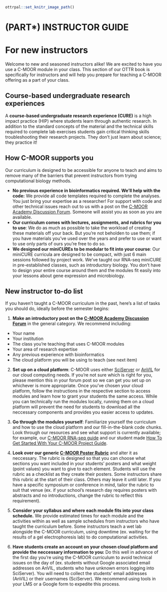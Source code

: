 
```r
ottrpal::set_knitr_image_path()
```

# (PART\*) INSTRUCTOR GUIDE {-}

# For new instructors

Welcome to new and seasoned instructors alike! We are excited to have you use a C-MOOR module in your class. This section of our OTTR book is specifically for instructors and will help you prepare for teaching a C-MOOR offering as a part of your class. 

## Course-based undergraduate research experiences

A **course-based undergraduate research experience (CURE)** is a high impact practice (HIP) where students learn through authentic research. In addition to the standard concepts of the material and the technical skills required to complete lab exercises students gain critical thinking skills troubleshooting their research projects. They don't just learn about science; they practice it!

## How C-MOOR supports you

Our curriculum is designed to be accessible for anyone to teach and aims to remove many of the barriers that prevent instructors from trying computational biology methods.

- **No previous experience in bioinformatics required. We'll help with the code:** We provide all code templates required to complete the analyses. You just bring your expertise as a researcher! For support with code and other technical issues reach out to us with a post on the [C-MOOR Academy Discussion Forum](https://help.c-moor.org/). Someone will assist you as soon as you are available.
- **Our curriculum comes with lectures, assignments, and rubrics for you to use**: We do as much as possible to take the workload of creating these materials off your back. But you're not beholden to use them; if you have materials you've used over the years and prefer to use or want to use only parts of ours you're free to do so. 
- **We designed our miniCUREs to be modular to fit into your course**: Our miniCURE curricula are designed to be compact, with just 6 main sessions followed by project work. We've taught our RNA-seq miniCURE in pre-established classes, such as introductory biology. You don't have to design your entire course around them and the modules fit easily into your lessons about gene expression and microbiology.


## New instructor to-do list

If you haven't taught a C-MOOR curriculum in the past, here's a list of tasks you should do, ideally before the semester begins:

1. **Make an introductory post on the [C-MOOR Academy Discussion Forum](https://help.c-moor.org/)** in the general category. We recommend including:
  - Your name
  - Your institution
  - The class you're teaching that uses C-MOOR modules
  - Your area of research expertise
  - Any previous experience with bioinformatics
  - The cloud platform you will be using to teach (see next item)

2. **Set up on a cloud platform**: C-MOOR uses either [SciServer](https://www.sciserver.org/) or [AnVIL](https://anvil.terra.bio/) for our cloud computing needs. If you're not sure which is right for you, please mention this in your forum post so we can get you set up on whichever is more appropriate. Once you've chosen your cloud platform, follow the instructions in the respective section to access modules and learn how to grant your students the same access. While you can technically run the modules locally, running them on a cloud platform will prevent the need for students to download all the neccessary components and provides you easier access to updates.

3. **Go through the modules yourself**: Familiarize yourself the curriculum and how to use the cloud platform and our fill-in-the-blank code chunks. Look through our resources and see what support is currently available; for example, our [C-MOOR RNA-seq guide](https://docs.google.com/presentation/d/1ic09dhbt6WLEAgBTOqfT_tveknFF936BPVC2JhjutmY/edit?usp=sharing) and our student made [How To Get Started With Your C-MOOR Project Guide](https://docs.google.com/document/d/1WxlN2XG5_VEDN0u-JpAO7dJQrG8P0YG6Svm-eEvagxY/edit?usp=sharing).  

4. **Look over our generic [C-MOOR Poster Rubric](https://docs.google.com/document/d/1Aq4wVqO6S-PbKuV-rBiiRySVor_FLaRHp_CPuWBJPm4/edit?usp=sharing)** and alter it as neccessary. The rubric is designed so that you can choose what sections you want included in your students' posters and what weight (point values) you want to give to each element. Students will use the rubric as a checklist as they create their posters. Some instructors share this rubric at the start of their class. Others may leave it until later. If you have a specific symposium or conference in mind, tailor the rubric to suit that venue (ex. if your school's research day requires posters with abstracts and no introductions, change the rubric to reflect this requirement).

5. **Consider your syllabus and where each module fits into your class schedule.** We provide estimated times for each module and the activities within as well as sample schedules from instructors who have taught the curriculum before. Some instructors teach a wet lab alongside the C-MOOR curriculum, using downtime (ex. waiting for the results of a gel electrophoresis lab) to do computational activities.

6. **Have students create an account on your chosen cloud platform and provide the neccessary information to you:** Do this well in advance of the first day you're using the C-MOOR curriculum to avoid technical issues on the day of (ex. students without Google associated email addresses on AnVIL, students who have unknown errors logging into SciServer). You will need to collect the students' email addresses (AnVIL) or their usernames (SciServer). We recommend using tools in your LMS or a Google form to expedite this process.

